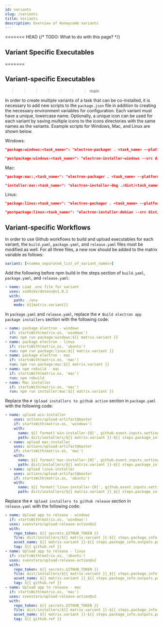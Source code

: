 ---
id: variants
slug: /variants
title: Variants
description: Overview of Honeycomb variants
---

<<<<<<< HEAD
{/* TODO: What to do with this page? */}

## Variant Specific Executables
=======
## Variant-specific Executables

>>>>>>> main

In order to create multiple variants of a task that can be co-installed, it is necessary to add new scripts to the `package.json` file in addition to creating the necessary environment variables for configuration. Each variant must have a unique, lowercase name. Optionally, a unique icon can be used for each variant by saving multiple icons to the icons directories with the same names as the variants. Example scripts for Windows, Mac, and Linux are shown below.

Windows:

```json
"package:windows:<task_name>": "electron-packager . <task_name> --platform win32 --arch x64 --icon ./assets/icons/win/<task_name> --out dist/ --overwrite --asar"
```

```json
"postpackage:windows:<task_name>": "electron-installer-windows --src dist/<task_name>-win32-x64/ --dest dist/installers/ --overwrite --homepage https://ccv.brown.edu/ --name <task_name> --exe <task_name>.exe --productName <task_name>"
```

Mac:

```json
"package:mac:,<task_name>": "electron-packager . <task_name> --platform darwin --arch x64 --out dist/ --icon ./assets/icons/mac/<task_name>.icns --overwrite"
```

```json
"installer:mac:<task_name>": "electron-installer-dmg ./dist/<task_name>-darwin-x64/<task_name>.app <task_name>-${npm_package_version} --out ./dist/installers/ --icon ./assets/icons/mac/<task_name>.icns --overwrite"
```

Linux:

```json
"package:linux:<task_name>": "electron-packager . <task_name> --platform linux --arch x64 --icon ./assets/icons/mac/<task_name> --out dist/ --overwrite"
```

```json
"postpackage:linux:<task_name>": "electron-installer-debian --src dist/<task_name>-linux-x64/ --dest dist/installers/ --arch x64 --overwrite --name <task_name> --productName <task_name> --genericName <task_name> --bin <task_name>"
```

## Variant-specific Workflows


In order to use Github workflows to build and upload executables for each variant, the `build.yaml`, `package.yaml`, and `release.yaml` files must be modified as well. For all three files, a new row should be added to the matrix variable as follows:

```yaml
variant: [<comma_separated_list_of_variant_names>]
```

Add the following before npm build in the steps section of `build.yaml`, `package.yaml`, and `release.yaml`:

```yaml
- name: Load .env file for variant
  uses: xom9ikk/dotenv@v1.0.2
  with:
    path: ./env
    mode: ${{matrix.variant}}
```

In `package.yaml` and `release.yaml`, replace the `# Build electron app package installers` section with the following code:

```yaml
- name: package electron - windows
  if: startsWith(matrix.os, 'windows')
  run: npm run package:windows:${{ matrix.variant }}
- name: package electron - linux
  if: startsWith(matrix.os, 'ubuntu')
  run: npm run package:linux:${{ matrix.variant }}
- name: package electron - mac
  if: startsWith(matrix.os, 'mac')
  run: npm run package:mac:${{ matrix.variant }}
- name: npm rebuild - mac
  if: startsWith(matrix.os, 'mac')
  run: npm rebuild
- name: Mac installer
  if: startsWith(matrix.os, 'mac')
  run: npm run installer:mac:${{ matrix.variant }}
```

Replace the `# Upload installers to github action` section in `package.yaml` with the following code:

```yaml
- name: upload win-installer
    uses: actions/upload-artifact@master
    if: startsWith(matrix.os, 'windows')
    with:
      name: ${{ format('win-installer-{0}', github.event.inputs.setting) }}
      path: dist/installers/${{ matrix.variant }}-${{ steps.package_info.outputs.package_version }}-setup.exe
  - name: upload mac-installer
    uses: actions/upload-artifact@master
    if: startsWith(matrix.os, 'mac')
    with:
      name: ${{ format('mac-installer-{0}', github.event.inputs.setting) }}
      path: dist/installers/${{ matrix.variant }}-${{ steps.package_info.outputs.package_version }}.dmg
  - name: upload linux-installer
    uses: actions/upload-artifact@master
    if: startsWith(matrix.os, 'ubuntu')
    with:
      name: ${{ format('linux-installer-{0}', github.event.inputs.setting) }}
      path: dist/installers/${{ matrix.variant }}_${{ steps.package_info.outputs.package_version }}_x64.deb
```

Replace the `# Upload installers to github release` section in `release.yaml` with the following code:

```yaml
- name: Upload app to release - windows
  if: startsWith(matrix.os, 'windows')
  uses: svenstaro/upload-release-action@v2
  with:
    repo_token: ${{ secrets.GITHUB_TOKEN }}
    file: dist/installers/${{ matrix.variant }}-${{ steps.package_info.outputs.package_version }}-setup.exe
    asset_name: ${{ matrix.variant }}-${{ steps.package_info.outputs.package_version }}-${{ matrix.setting }}-setup.exe
    tag: ${{ github.ref }}
- name: Upload app to release - linux
  if: startsWith(matrix.os, 'ubuntu')
  uses: svenstaro/upload-release-action@v2
  with:
    repo_token: ${{ secrets.GITHUB_TOKEN }}
    file: dist/installers/${{ matrix.variant }}_${{ steps.package_info.outputs.package_version }}_x64.deb
    asset_name: ${{ matrix.variant }}_${{ steps.package_info.outputs.package_version }}_${{ matrix.setting }}_x64.deb
    tag: ${{ github.ref }}
- name: Upload app to release - mac
  if: startsWith(matrix.os, 'mac')
  uses: svenstaro/upload-release-action@v2
  with:
    repo_token: ${{ secrets.GITHUB_TOKEN }}
    file: dist/installers/${{ matrix.variant }}-${{ steps.package_info.outputs.package_version }}.dmg
    asset_name: ${{ matrix.variant }}-${{ steps.package_info.outputs.package_version }}-${{ matrix.setting }}.dmg
    tag: ${{ github.ref }}
```
